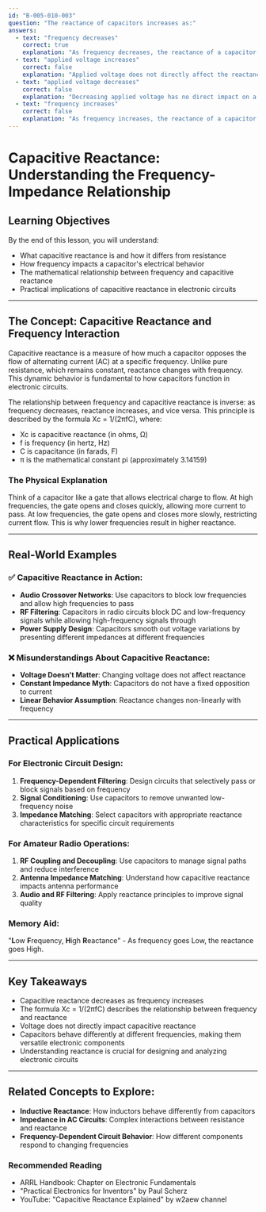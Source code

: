 ```yaml
---
id: "B-005-010-003"
question: "The reactance of capacitors increases as:"
answers:
  - text: "frequency decreases"
    correct: true
    explanation: "As frequency decreases, the reactance of a capacitor increases. This is due to the inverse relationship between frequency and capacitive reactance, described by the formula Xc = 1/(2πfC), where Xc is capacitive reactance, f is frequency, and C is capacitance. At lower frequencies, the capacitor presents a higher impedance to current flow, effectively blocking more of the signal."
  - text: "applied voltage increases"
    correct: false
    explanation: "Applied voltage does not directly affect the reactance of a capacitor. Reactance is a function of frequency and capacitance, not voltage. While voltage can impact other electrical characteristics, it does not change the capacitor's ability to impede alternating current."
  - text: "applied voltage decreases"
    correct: false
    explanation: "Decreasing applied voltage has no direct impact on a capacitor's reactance. Reactance is determined by the capacitor's physical characteristics and the frequency of the applied signal, not by voltage magnitude."
  - text: "frequency increases"
    correct: false
    explanation: "As frequency increases, the reactance of a capacitor actually decreases. This is the opposite of what occurs in this scenario. At higher frequencies, capacitors present lower impedance, allowing more current to flow through them."
---
```


# Capacitive Reactance: Understanding the Frequency-Impedance Relationship

## Learning Objectives
By the end of this lesson, you will understand:
- What capacitive reactance is and how it differs from resistance
- How frequency impacts a capacitor's electrical behavior
- The mathematical relationship between frequency and capacitive reactance
- Practical implications of capacitive reactance in electronic circuits

---

## The Concept: Capacitive Reactance and Frequency Interaction

Capacitive reactance is a measure of how much a capacitor opposes the flow of alternating current (AC) at a specific frequency. Unlike pure resistance, which remains constant, reactance changes with frequency. This dynamic behavior is fundamental to how capacitors function in electronic circuits.

The relationship between frequency and capacitive reactance is inverse: as frequency decreases, reactance increases, and vice versa. This principle is described by the formula Xc = 1/(2πfC), where:
- Xc is capacitive reactance (in ohms, Ω)
- f is frequency (in hertz, Hz)
- C is capacitance (in farads, F)
- π is the mathematical constant pi (approximately 3.14159)

### The Physical Explanation

Think of a capacitor like a gate that allows electrical charge to flow. At high frequencies, the gate opens and closes quickly, allowing more current to pass. At low frequencies, the gate opens and closes more slowly, restricting current flow. This is why lower frequencies result in higher reactance.

---

## Real-World Examples

### ✅ Capacitive Reactance in Action:
- **Audio Crossover Networks**: Use capacitors to block low frequencies and allow high frequencies to pass
- **RF Filtering**: Capacitors in radio circuits block DC and low-frequency signals while allowing high-frequency signals through
- **Power Supply Design**: Capacitors smooth out voltage variations by presenting different impedances at different frequencies

### ❌ Misunderstandings About Capacitive Reactance:
- **Voltage Doesn't Matter**: Changing voltage does not affect reactance
- **Constant Impedance Myth**: Capacitors do not have a fixed opposition to current
- **Linear Behavior Assumption**: Reactance changes non-linearly with frequency

---

## Practical Applications

### For Electronic Circuit Design:
1. **Frequency-Dependent Filtering**: Design circuits that selectively pass or block signals based on frequency
2. **Signal Conditioning**: Use capacitors to remove unwanted low-frequency noise
3. **Impedance Matching**: Select capacitors with appropriate reactance characteristics for specific circuit requirements

### For Amateur Radio Operations:
1. **RF Coupling and Decoupling**: Use capacitors to manage signal paths and reduce interference
2. **Antenna Impedance Matching**: Understand how capacitive reactance impacts antenna performance
3. **Audio and RF Filtering**: Apply reactance principles to improve signal quality

### Memory Aid:
"**L**ow **F**requency, **H**igh **R**eactance" - As frequency goes Low, the reactance goes High.

---

## Key Takeaways

- Capacitive reactance decreases as frequency increases
- The formula Xc = 1/(2πfC) describes the relationship between frequency and reactance
- Voltage does not directly impact capacitive reactance
- Capacitors behave differently at different frequencies, making them versatile electronic components
- Understanding reactance is crucial for designing and analyzing electronic circuits

---

## Related Concepts to Explore:
- **Inductive Reactance**: How inductors behave differently from capacitors
- **Impedance in AC Circuits**: Complex interactions between resistance and reactance
- **Frequency-Dependent Circuit Behavior**: How different components respond to changing frequencies

### Recommended Reading
- ARRL Handbook: Chapter on Electronic Fundamentals
- "Practical Electronics for Inventors" by Paul Scherz
- YouTube: "Capacitive Reactance Explained" by w2aew channel